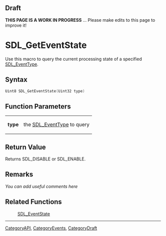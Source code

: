 == Draft ==

'''THIS PAGE IS A WORK IN PROGRESS''' ... Please make edits to this page to improve it!



<!-- #*^*^*^*^*See https://wiki.libsdl.org/SGFunctions for details on editing this page*^*^*^*^* -->


= SDL_GetEventState =
Use this macro to query the current processing state of a specified [[SDL_EventType]].




== Syntax ==
<syntaxhighlight lang='c++'>
Uint8 SDL_GetEventState(Uint32 type)
</syntaxhighlight>


== Function Parameters ==
{|
|'''type'''
|the [[SDL_EventType]] to query
|}


== Return Value ==
Returns SDL_DISABLE or SDL_ENABLE.



== Remarks ==
''You can add useful comments here''

<!-- #Leave this section as-is unless you have a remark to put in.  In that case, replace ''You can add useful comments here'' with your remark(s) following the Style Guide instructions.  Leave the rest of the markup alone and delete this comment. -->


== Related Functions ==
:[[SDL_EventState]]


----
[[CategoryAPI]], [[CategoryEvents]], [[CategoryDraft]]
<!-- #See the Style Guide for instructions on editing the footer. -->
